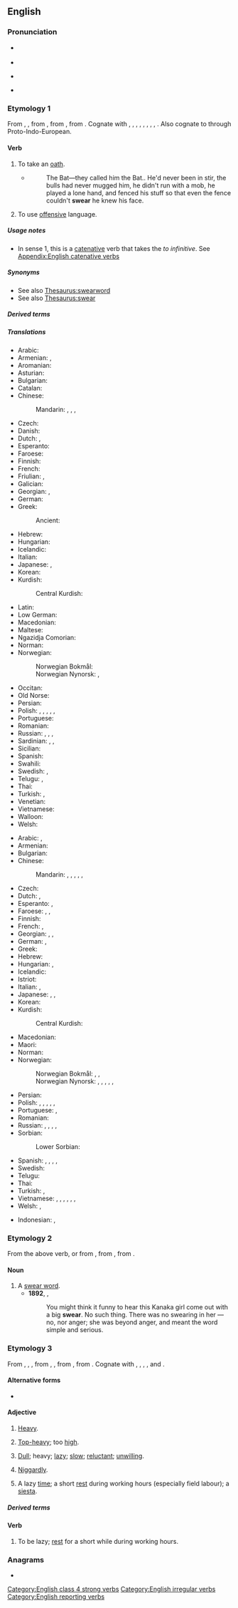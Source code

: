 ==English==

===Pronunciation===
* {{a|US}} {{IPA|/ˈswɛɚ/|lang=en}}
* {{audio|en-us-swear.ogg|Audio (US)|lang=en}}
* {{a|RP}} {{IPA|/ˈswɛə/|lang=en}}
* {{rhymes|ɛə(ɹ)|lang=en}}

===Etymology 1===
From {{inh|en|enm|sweren}}, {{m|enm|swerien}}, from {{inh|en|ang|swerian|t=to swear, take an oath of office}}, from {{inh|en|gem-pro|*swarjaną|t=to speak, swear}}, from {{der|en|ine-pro|*swer-|t=to speak, talk}}. Cognate with {{cog|fy|swarre|t=to swear}}, {{cog|stq|swera|t=to swear}}, {{cog|nl|zweren|t=to swear, vow}}, {{cog|nds|swören|t=to swear}}, {{m|nds|sweren}}, {{cog|de|schwören|t=to swear}}, {{cog|da|sværge}}, {{cog|sv|svära|t=to swear}}, {{cog|is|sverja|t=to swear}}. Also cognate to {{cog|sq|var|t=to hang, consider, to depend from}} through Proto-Indo-European.

====Verb====
{{en-verb|swears|swearing|swore|past2=sware|past2_qual=archaic|sworn}}

# {{lb|en|ambitransitive}} To take an [[oath]].
#* {{RQ:RnhrtHpwd Bat|I|01}}
#*: The Bat—they called him the Bat.{{nb...}}. He'd never been in stir, the bulls had never mugged him, he didn't run with a mob, he played a lone hand, and fenced his stuff so that even the fence couldn't '''swear''' he knew his face.
# {{lb|en|ambitransitive}} To use [[offensive]] language.

=====Usage notes=====
* In sense 1, this is a [[catenative]] verb that takes the ''to infinitive''. See [[Appendix:English catenative verbs]]

=====Synonyms=====
* See also [[Thesaurus:swearword]]
* See also [[Thesaurus:swear]]

=====Derived terms=====
{{der4|answer|beswear|forswear|swear by|swear like a trooper|swear on a stack of Bibles|swear out|swear to God|swear word|sweary|lang=en}}

=====Translations=====
{{trans-top|to take an oath}}
* Arabic: {{t|ar|حَلَفَ}}
* Armenian: {{qualifier|intransitive}} {{t+|hy|երդվել}}, {{qualifier|transitive}} {{t+|hy|երդվեցնել}}
* Aromanian: {{t|rup|giur}}
* Asturian: {{t|ast|xurar}}
* Bulgarian: {{t|bg|заклевам се}}
* Catalan: {{t+|ca|jurar}}
* Chinese:
*: Mandarin: {{t+|cmn|發誓}}, {{t+|cmn|发誓|tr=fāshì}}, {{t+|cmn|賭咒}}, {{t+|cmn|赌咒|tr=dǔzhòu}}
* Czech: {{t|cs|přísahat}}
* Danish: {{t|da|sværge}}
* Dutch: {{t+|nl|zweren}}, {{t|nl|een eed afleggen}}
* Esperanto: {{t+|eo|ĵuri}}
* Faroese: {{t|fo|svørja}}
* Finnish: {{t+|fi|vannoa}}
* French: {{t+|fr|jurer}}
* Friulian: {{t|fur|zurâ}}, {{t|fur|ğurâ}}
* Galician: {{t+|gl|xurar}}
* Georgian: {{t|ka|დაფიცება}}, {{t|ka|ფიცი}}
* German: {{t+|de|schwören}}
* Greek: {{t+|el|ορκίζομαι}}
*: Ancient: {{t|grc|ὄμνυμι}}
* Hebrew: {{t|he|נשבע|tr=nishbá}}
* Hungarian: {{t+|hu|esküszik}}
* Icelandic: {{t+|is|sverja}}
* Italian: {{t+|it|giurare}}
* Japanese: {{t|ja|誓う|tr=ちかう, chikau}}, {{t+|ja|契る|tr=ちぎる, chigiru}}
* Korean: {{t+|ko|맹세|tr=maengse-hada|alt=맹세하다}}
* Kurdish:
*: Central Kurdish: {{t|ckb|سوێند خواردن}}
{{trans-mid}}
* Latin: {{t+|la|iūro}}
* Low German: {{t|nds|swören}}
* Macedonian: {{t|mk|се ко́лне}}
* Maltese: {{t|mt|naħlef}}
* Ngazidja Comorian: {{t|zdj|lapva|alt=ulapva}}
* Norman: {{t|nrf|juther}} {{q|Jersey}}
* Norwegian:
*: Norwegian Bokmål: {{t|nb|sverge}}
*: Norwegian Nynorsk: {{t|nn|sverja}}, {{t|nn|sverje}}
* Occitan: {{t+|oc|jurar}}
* Old Norse: {{t|non|sverja}}
* Persian: {{t|fa|سوگند خوردن}}
* Polish: {{t+|pl|przysięgać|impf}}, {{t|pl|przysiąc|pf}}, {{t+|pl|przyrzekać|impf}}, {{t+|pl|przyrzec|pf}}, {{t+|pl|kląć się|impf}}, {{t+|pl|zaklinać się|impf}}
* Portuguese: {{t+|pt|jurar}}
* Romanian: {{t+|ro|jura}}
* Russian: {{t+|ru|кля́сться|impf}}, {{t+|ru|покля́сться|pf}}, {{t+|ru|присяга́ть|impf}}, {{t+|ru|присягну́ть|pf}}
* Sardinian: {{t|sc|giurài}}, {{t|sc|giurare}}, {{t|sc|zurare}}
* Sicilian: {{t+|scn|giurari}}
* Spanish: {{t+|es|jurar}}
* Swahili: {{t|sw|apa|alt=kuapa}}
* Swedish: {{t+|sv|svära}}, {{t+|sv|svärja}}
* Telugu: {{t|te|ఒట్టు పెట్టు}}, {{t|te|ప్రమాణం చేయు}}
* Thai: {{t+|th|สาบาน}}
* Turkish: {{t+|tr|ant içmek}}, {{t+|tr|yemin etmek}}
* Venetian: {{t+|vec|giurar}}
* Vietnamese: {{t+|vi|thề}}
* Walloon: {{t+|wa|djurer}}
* Welsh: {{t+|cy|tyngu}}
{{trans-bottom}}

{{trans-top|to curse, to use offensive language}}
* Arabic: {{t|ar|شَتَمَ}}, {{t+|ar|سَبَّ}}
* Armenian: {{t+|hy|հայհոյել}}
* Bulgarian: {{t+|bg|псувам}}
* Chinese:
*: Mandarin: {{t+|cmn|咒罵}}, {{t+|cmn|咒骂|tr=zhòumà}}, {{t+|cmn|醜詆}}, {{t+|cmn|丑诋|tr=chǒudǐ}}, {{t+|cmn|罵人}}, {{t+|cmn|骂人|tr=mà rén}}
* Czech: {{t+|cs|klít}}
* Dutch: {{t+|nl|vloeken}}, {{t+|nl|schelden}}
* Esperanto: {{t+|eo|sakri}}, {{t|eo|parolaĉi}}
* Faroese: {{t|fo|banna}}, {{t|fo|blóta}}, {{t|fo|svørja}}
* Finnish: {{t+|fi|kiroilla}}
* French: {{t+|fr|jurer}}, {{t+|fr|gronder}}
* Georgian: {{t|ka|წყევლა}}, {{t|ka|კრულვა}}, {{t|ka|გინება}}
* German: {{t+|de|schimpfen}}, {{t+|de|fluchen}}
* Greek: {{t+|el|βρίζω}}
* Hebrew: {{t|he|קלל|tr=kilél}}
* Hungarian: {{t+|hu|káromkodik}}, {{t+|hu|szitkozódik}}
* Icelandic: {{t|is|blóta}}
* Istriot: {{t|ist|bas'ciamà}}
* Italian: {{t+|it|insultare}}, {{t+|it|bestemmiare}}
* Japanese: {{t|ja|怒鳴る|tr=どなる, donaru}}, {{t+|ja|ののしる|tr=nonoshiru}}, {{t+|ja|悪態|tr=あくたいをつく, akutái o tsukú|alt=悪態をつく}}
* Korean: {{t|ko|욕을|tr=yogeul-hada|alt=욕을하다}}
* Kurdish:
*: Central Kurdish: {{t|ckb|جْنێودان}}
{{trans-mid}}
* Macedonian: {{t|mk|пцу́е}}
* Maori: {{t|mi|kangakanga}}
* Norman: {{t|nrf|juther}} {{q|Jersey}}
* Norwegian:
*: Norwegian Bokmål: {{t+|nb|banne}}, {{t|nb|sverge}}, {{t|nb|sverte}}
*: Norwegian Nynorsk: {{t+|nn|banna}}, {{t+|nn|banne}}, {{t|nn|sverta}}, {{t|nn|sverte}}, {{t|nn|sverja}}, {{t|nn|sverje}}
* Persian: {{t|fa|دشنام دادن}}
* Polish: {{t+|pl|kląć|impf}}, {{t+|pl|zakląć|pf}}, {{t+|pl|przeklinać|impf}}, {{t|pl|przekląć|pf}}, {{t|pl|skląć|pf}}, {{t|pl|wyklinać|impf}}
* Portuguese: {{t+|pt|praguejar}}, {{t+|pt|xingar}}
* Romanian: {{t+|ro|înjura}}
* Russian: {{t+|ru|руга́ться|impf}}, {{t+|ru|вы́ругаться|pf}}, {{t+|ru|брани́ться|impf}}, {{t+|ru|скверносло́вить|impf}}, {{t+|ru|матери́ться|impf}}
* Sorbian:
*: Lower Sorbian: {{t|dsb|klěś|impf}}
* Spanish: {{t+|es|blasfemar}}, {{t+|es|renegar}}, {{t+|es|jurar}}, {{t|es|[[echar]] [[terno]]s}}, {{t+|es|maldecir}}
* Swedish: {{t+|sv|svära}}
* Telugu: {{t-check|te|[[తిట్టు]] [[ఒట్టు పెట్టు]]}}
* Thai: {{t+|th|สบถ}}
* Turkish: {{t+|tr|sövmek}}, {{t+|tr|küfretmek}}
* Vietnamese: {{t+|vi|nói tục}}, {{t|vi|văng tục}}, {{t|vi|nói bậy}}, {{t|vi|chửi tục}}, {{t|vi|chửi bậy}}, {{t+|vi|chửi thề}}, {{t+|vi|chửi}}
* Welsh: {{t+|cy|melltithio}}, {{t+|cy|rhegi}}
{{trans-bottom}}

{{checktrans-top}}
* Indonesian: {{t+check|id|sumpah}}, {{t+check|id|umpat|alt=mengumpat}}
{{trans-mid}}
{{trans-bottom}}

===Etymology 2===
From the above verb, or from {{etyl|enm|en}} {{m|enm|sware}}, from {{etyl|ang|en}} {{m|ang|swaru}}, from {{etyl|gem-pro|en}} {{m|gem-pro|*swarō}}.

====Noun====
{{en-noun}}

# A [[swear word]].
#* '''1892''', {{w|Robert Louis Stevenson}}, ''{{w|The Beach of Falesá}}''
#*: You might think it funny to hear this Kanaka girl come out with a big '''swear'''. No such thing. There was no swearing in her — no, nor anger; she was beyond anger, and meant the word simple and serious.

===Etymology 3===
From {{inh|en|enm|swere}}, {{m|enm|swer}}, {{m|enm|swar}}, from {{inh|en|ang|swǣr}}, {{m|ang|swār|t=heavy, heavy as a burden, of great weight, oppressive, grievous, painful, unpleasant, sad, feeling or expressing grief, grave, slow, dull, sluggish, slothful, indolent, inactive from weakness, enfeebled, weak}}, from {{inh|en|gem-pro|*swēraz|t=heavy}}, from {{der|en|ine-pro|*swēr-|t=heavy}}. Cognate with {{cog|fy|swier|t=heavy}}, {{cog|nl|zwaar|t=heavy, hard, difficult}}, {{cog|de|schwer|t=heavy, hard, difficult}}, {{cog|sv|svår|t=heavy, hard, severe}}, {{cog|la|sērius|t=earnest, grave, solemn, serious}} and {{cog|sq|varrë|t=wound, plague}}.

====Alternative forms====
* {{alter|en|sweer|sweir|swere}}

====Adjective====
{{en-adj|er|more}}

# {{lb|en|UK|_|dialectal}} [[heavy|Heavy]].
# {{lb|en|UK|_|dialectal}} [[top-heavy|Top-heavy]]; too [[high]].
# {{lb|en|UK|_|dialectal}} [[dull|Dull]]; heavy; [[lazy]]; [[slow]]; [[reluctant]]; [[unwilling]].
# {{lb|en|UK|_|dialectal}} [[niggardly|Niggardly]].
# {{lb|en|UK|_|dialectal}} A lazy [[time]]; a short [[rest]] during working hours (especially field labour); a [[siesta]].

=====Derived terms=====
{{der3|swearness|swearock|sweary|lang=en}}

====Verb====
{{en-verb}}

# {{lb|en|UK|_|dialectal}} To be lazy; [[rest]] for a short while during working hours.

===Anagrams===
* {{anagrams|en|a=aersw|resaw|sawer|sware|wares|wears}}

<!--Historically strong class 6 up until Early Modern English, but now patterns with class 4-->

[[Category:English class 4 strong verbs]]
[[Category:English irregular verbs]]
[[Category:English reporting verbs]]